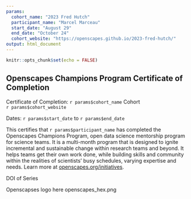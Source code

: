 ```yaml
---
params:
  cohort_name: "2023 Fred Hutch"
  participant_name: "Marcel Marceau"
  start_date: "August 29"
  end_date: "October 24"
  cohort_website: "https://openscapes.github.io/2023-fred-hutch/"
output: html_document
---
```


```r
knitr::opts_chunk$set(echo = FALSE)
```


## Openscapes Champions Program Certificate of Completion
Certificate of Completion: `r params$cohort_name` Cohort  
`r params$cohort_website`

Dates: `r params$start_date` to `r params$end_date`

This certifies that `r params$participant_name` has completed the Openscapes Champions Program, open data science mentorship program for science teams. It is a multi-month program that is designed to ignite incremental and sustainable change within research teams and beyond. It helps teams get their own work done, while building skills and community within the realities of scientists’ busy schedules, varying expertise and needs. Learn more at [openscapes.org/initiatives](https://openscapes.org/initiatives).



DOI of Series

Openscapses logo here openscapes_hex.png 

